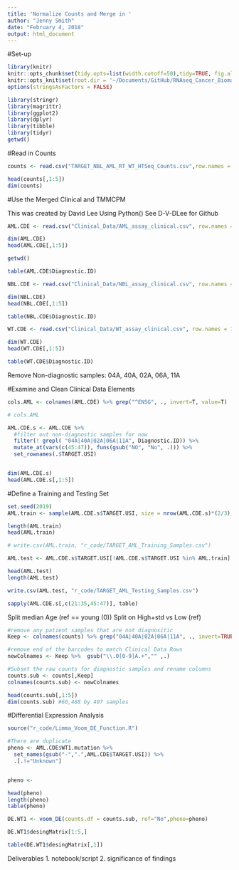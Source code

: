 ```yaml
---
title: 'Normalize Counts and Merge in '
author: "Jenny Smith"
date: "February 4, 2018"
output: html_document
---
```



#Set-up 

```r
library(knitr)
knitr::opts_chunk$set(tidy.opts=list(width.cutoff=50),tidy=TRUE, fig.align='center', fig.height=5, fig.width=8, dpi = 600)
knitr::opts_knit$set(root.dir = '~/Documents/GitHub/RNAseq_Cancer_Biomarkers/')
options(stringsAsFactors = FALSE)
```


```r
library(stringr)
library(magrittr)
library(ggplot2)
library(dplyr)
library(tibble)
library(tidyr)
getwd()
```


#Read in Counts 

```r
counts <- read.csv("TARGET_NBL_AML_RT_WT_HTSeq_Counts.csv",row.names = 1)

head(counts[,1:5])
dim(counts)
```


#Use the Merged Clinical and TMMCPM 

This was created by David Lee Using Python()
See D-V-DLee for Github 

```r
AML.CDE <- read.csv("Clinical_Data/AML_assay_clinical.csv", row.names = 1) 

dim(AML.CDE)
head(AML.CDE[,1:5])

getwd()
```

```r
table(AML.CDE$Diagnostic.ID)
```

```r
NBL.CDE <- read.csv("Clinical_Data/NBL_assay_clinical.csv", row.names = 1)

dim(NBL.CDE)
head(NBL.CDE[,1:5])
```

```r
table(NBL.CDE$Diagnostic.ID)
```

```r
WT.CDE <- read.csv("Clinical_Data/WT_assay_clinical.csv", row.names = 1)

dim(WT.CDE)
head(WT.CDE[,1:5])
```

```r
table(WT.CDE$Diagnostic.ID)
```

Remove Non-diagnostic samples: 04A, 40A, 02A, 06A, 11A


#Examine and Clean Clinical Data Elements

```r
cols.AML <- colnames(AML.CDE) %>% grep("^ENSG", ., invert=T, value=T)

# cols.AML


```

```r
AML.CDE.s <- AML.CDE %>%
  #filter out non-diagnostic samples for now
  filter(! grepl( "04A|40A|02A|06A|11A", Diagnostic.ID)) %>% 
  mutate_at(vars(c(45:47)), funs(gsub("NO", "No", .))) %>%
  set_rownames(.$TARGET.USI)


dim(AML.CDE.s)
head(AML.CDE.s[,1:5])
```




#Define a Training and Testing Set 


```r
set.seed(2019)
AML.train <- sample(AML.CDE.s$TARGET.USI, size = nrow(AML.CDE.s)*(2/3),replace = FALSE)

length(AML.train)
head(AML.train)

# write.csv(AML.train, "r_code/TARGET_AML_Training_Samples.csv")
```


```r
AML.test <- AML.CDE.s$TARGET.USI[!AML.CDE.s$TARGET.USI %in% AML.train]

head(AML.test)
length(AML.test)

write.csv(AML.test, "r_code/TARGET_AML_Testing_Samples.csv")
```

```r
sapply(AML.CDE.s[,c(21:35,45:47)], table)
```

Split median Age (ref == young (0))
Split on High+std vs Low (ref)



```r
#remove any patient samples that are not diagnositic
Keep <- colnames(counts) %>% grep("04A|40A|02A|06A|11A", ., invert=TRUE, value=TRUE) 

#remove end of the barcodes to match Clinical Data Rows 
newColnames <- Keep %>%  gsub("\\.0[0-9]A.+","" ,.) 

#Subset the raw counts for diagnostic samples and rename columns
counts.sub <- counts[,Keep]
colnames(counts.sub) <- newColnames

head(counts.sub[,1:5])
dim(counts.sub) #60,488 by 407 samples
```




#Differential Expression Analysis


```r
source("r_code/Limma_Voom_DE_Function.R")
```


```r
#There are duplicate 
pheno <- AML.CDE$WT1.mutation %>% 
  set_names(gsub("-",".",AML.CDE$TARGET.USI)) %>% 
  .[.!="Unknown"]


pheno <- 

head(pheno)
length(pheno)
table(pheno)
```


```r
DE.WT1 <- voom_DE(counts.df = counts.sub, ref="No",pheno=pheno)
```


```r
DE.WT1$desingMatrix[1:5,]

table(DE.WT1$desingMatrix[,1])
```





Deliverables
1. notebook/script
2. significance of findings





